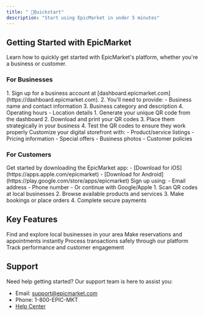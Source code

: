```yaml
---
title: " 🚀Quickstart"
description: "Start using EpicMarket in under 5 minutes"
---
```


## Getting Started with EpicMarket

Learn how to quickly get started with EpicMarket's platform, whether you're a business or customer.

### For Businesses

<AccordionGroup>
  <Accordion icon="building-storefront" title="Create your business profile">
   1.  Sign up for a business account at
    [dashboard.epicmarket.com](https://dashboard.epicmarket.com).
   2. You'll need to provide: - Business name and contact information 
   3. Business category and description 
   4.  Operating hours - Location details
  </Accordion>
  <Accordion icon="qrcode" title="Set up your QR system">
    1. Generate your unique QR code from the dashboard 
    2. Download and print your QR codes 
    3. Place them strategically in your business 
    4. Test the QR codes to ensure they work properly
  </Accordion>
  <Accordion icon="store" title="Configure your storefront">
    Customize your digital storefront with: - Product/service listings - Pricing
    information - Special offers - Business photos - Customer policies
  </Accordion>
</AccordionGroup>

### For Customers

<AccordionGroup>
  <Accordion icon="mobile" title="Download the app">
    Get started by downloading the EpicMarket app: 
    - [Download for iOS](https://apps.apple.com/epicmarket)
    - [Download for Android](https://play.google.com/store/apps/epicmarket)
  </Accordion>
  <Accordion icon="user" title="Create your account">
    Sign up using: - Email address - Phone number - Or continue with
    Google/Apple
  </Accordion>
  <Accordion icon="qrcode" title="Start discovering">
    1. Scan QR codes at local businesses 
    2. Browse available products and services 
    3. Make bookings or place orders 
    4. Complete secure payments
  </Accordion>
</AccordionGroup>

## Key Features

<CardGroup>
  <Card title="Business Discovery" icon="compass" href="/features/discovery">
    Find and explore local businesses in your area
  </Card>
  <Card title="Quick Booking" icon="calendar" href="/features/booking">
    Make reservations and appointments instantly
  </Card>
  <Card title="Secure Payments" icon="credit-card" href="/features/payments">
    Process transactions safely through our platform
  </Card>
  <Card
    title="Business Analytics"
    icon="chart-mixed"
    href="/features/analytics"
  >
    Track performance and customer engagement
  </Card>
</CardGroup>

## Support

Need help getting started? Our support team is here to assist you:

- Email: support@epicmarket.com
- Phone: 1-800-EPIC-MKT
- [Help Center](https://help.epicmarket.com)
